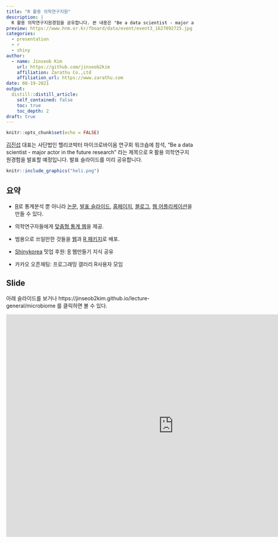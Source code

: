 ```yaml
---
title: "R 활용 의학연구지원"
description: |
  R 활용 의학연구지원경험을 공유합니다. 본 내용은 "Be a data scientist - major actor in the future research" 라는 제목으로 사단법인 헬리코박터 마이크로바이옴 연구회 워크숍에서 발표할 예정입니다. 
preview: https://www.hnm.or.kr/fboard/data/event/event3_1627892725.jpg
categories:
  - presentation
  - r
  - shiny
author:
  - name: Jinseob Kim
    url: https://github.com/jinseob2kim
    affiliation: Zarathu Co.,Ltd
    affiliation_url: https://www.zarathu.com
date: 08-19-2021
output:
  distill::distill_article:
    self_contained: false
    toc: true
    toc_depth: 2
draft: true
---
```


```r
knitr::opts_chunk$set(echo = FALSE)
```

[김진섭](https://github.com/jinseob2kim) 대표는 사단법인 헬리코박터 마이크로바이옴 연구회 워크숍에 참석, "Be a data scientist - major actor in the future research" 라는 제목으로 R 활용 의학연구지원경험을 발표할 예정입니다. 발표 슬라이드를 미리 공유합니다.


```r
knitr::include_graphics("heli.png")  
```





## 요약

- [R](https://www.r-project.org/)로 통계분석 뿐 아니라 [논문](https://github.com/rstudio/rticles), [발표 슬라이드](https://github.com/yihui/xaringan), [홈페이지](https://github.com/rstudio/blogdown), [블로그](https://rstudio.github.io/distill/), [웹 어플리케이션](https://shiny.rstudio.com/)을 만들 수 있다. 

- 의학연구자들에게 [맞춤형 통계 웹](http://app.zarathu.com)을 제공.

- 범용으로 쓰일만한 것들을 [웹](http://app.zarathu.com)과 [R 패키지](https://github.com/jinseob2kim/jsmodule)로 배포.

- [Shinykorea](https://github.com/shinykorea/Meetup) 밋업 후원: [R](https://www.r-project.org/) 웹만들기 지식 공유

- 카카오 오픈채팅: 프로그래밍 갤러리 R사용자 모임

## Slide

아래 슬라이드를 보거나 https://jinseob2kim.github.io/lecture-general/microbiome 를 클릭하면 볼 수 있다.

<iframe src="https://jinseob2kim.github.io/lecture-general/microbiome" width="900" height="600" style="border: none;"></iframe>





